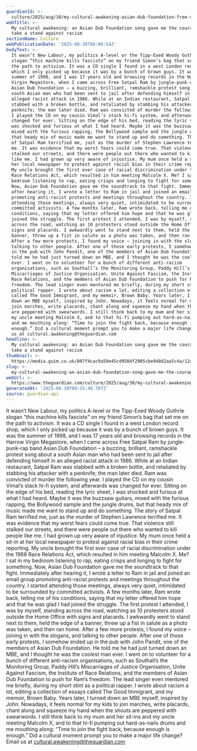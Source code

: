 ```yaml
---
guardianId: >-
  culture/2025/aug/30/my-cultural-awakening-asian-dub-foundation-free-satpal-ram-racism
webTitle: >-
  My cultural awakening: an Asian Dub Foundation song gave me the courage to
  take a stand against racism
sectionName: Culture
webPublicationDate: '2025-08-30T06:00:54Z'
bodyText: >-
  It wasn’t New Labour, my politics A-level or the Tipp-Exed Woody Guthrie
  slogan “this machine kills fascists” on my friend Simon’s bag that set me on
  the path to activism. It was a CD single I found in a west London record shop,
  which I only picked up because it was by a bunch of brown guys. It was the
  summer of 1998, and I was 17 years old and browsing records in the Harrow
  Virgin Megastore, when I came across Free Satpal Ram by jungle-punk-rap band
  Asian Dub Foundation – a buzzing, brilliant, ramshackle protest song about a
  south Asian man who had been sent to jail after defending himself in an
  alleged racist attack in 1986. While at an Indian restaurant, Satpal Ram was
  stabbed with a broken bottle, and retaliated by stabbing his attacker with a
  penknife; the man later died. Ram was convicted of murder the following year.
  I played the CD on my cousin Vimal’s stack hi-fi system, and afterwards was
  changed for ever. Sitting on the edge of his bed, reading the lyric sheet, I
  was shocked and furious at what I had heard. Maybe it was the buzzsaw guitars,
  mixed with the furious rapping, the Bollywood sample and the jungle drums, but
  that heady mix of music made me want to stand up and do something. The story
  of Satpal Ram terrified me, just as the murder of Stephen Lawrence terrified
  me. It was evidence that my worst fears could come true. That violence still
  stalked our streets, and there were people out there who wanted to kill people
  like me. I had grown up very aware of injustice. My mum once held a sit-in at
  her local newspaper to protest against racial bias in their crime reporting.
  My uncle brought the first ever case of racial discrimination under the 1968
  Race Relations Act, which resulted in him meeting Malcolm X. Me? I sat in my
  bedroom listening to rap, eating crisps and longing to fight for something.
  Now, Asian Dub Foundation gave me the soundtrack to that fight. Immediately
  after hearing it, I wrote a letter to Ram in jail and joined an email group
  promoting anti-racist protests and meetings throughout the country. I started
  attending those meetings, always very quiet, intimidated to be surrounded by
  committed activists. A few months later, Ram wrote back, telling me of his
  conditions, saying that my letter offered him hope and that he was glad I had
  joined the struggle. The first protest I attended, I was by myself, standing
  across the road, watching as 10 protesters stood outside the Home Office with
  signs and placards. I awkwardly went to stand next to them, held the edge of a
  banner, threw up a fist in salute as a photo was taken, and then ran home.
  After a few more protests, I found my voice – joining in with the slogans, and
  talking to other people. After one of those early protests, I somehow ended up
  in the pub with John Pandit, one of the members of Asian Dub Foundation. He
  told me he had just turned down an MBE, and I thought he was the coolest man
  ever. I went on to volunteer for a bunch of different anti-racism
  organisations, such as Southall’s the Monitoring Group, Paddy Hill’s
  Miscarriages of Justice Organisation, Unite Against Fascism, the Institute of
  Race Relations, and the members of Asian Dub Foundation to push for Ram’s
  freedom. The lead singer even mentored me briefly, during my short stint as a
  political rapper. I wrote about racism a lot, editing a collection of essays
  called The Good Immigrant, and my memoir, Brown Baby. Years later, I turned
  down an MBE myself, inspired by John. Nowadays, it feels normal for my kids to
  join marches, write placards, chant along and squeeze my hand when the shouts
  are peppered with swearwords. I still think back to my mum and her sit-ins and
  my uncle meeting Malcolm X, and to that hi-fi pumping out hard-as-nails drums
  and me mouthing along: “Time to join the fight back, because enough is
  enough.” Did a cultural moment prompt you to make a major life change? Email
  us at cultural.awakening@theguardian.com
headline: >-
  My cultural awakening: an Asian Dub Foundation song gave me the courage to
  take a stand against racism
thumbnail: >-
  https://media.guim.co.uk/807f4cac9a59e45cd9504f2905cbe948d2aa5c4a/124_78_5947_4758/500.jpg
slug: >-
  my-cultural-awakening-an-asian-dub-foundation-song-gave-me-the-courage-to-take-a-stand-against-racism
webUrl: >-
  https://www.theguardian.com/culture/2025/aug/30/my-cultural-awakening-asian-dub-foundation-free-satpal-ram-racism
generatedAt: '2025-08-30T09:55:40.707Z'
source: guardian-api
---
```

It wasn’t New Labour, my politics A-level or the Tipp-Exed Woody Guthrie slogan “this machine kills fascists” on my friend Simon’s bag that set me on the path to activism. It was a CD single I found in a west London record shop, which I only picked up because it was by a bunch of brown guys. It was the summer of 1998, and I was 17 years old and browsing records in the Harrow Virgin Megastore, when I came across Free Satpal Ram by jungle-punk-rap band Asian Dub Foundation – a buzzing, brilliant, ramshackle protest song about a south Asian man who had been sent to jail after defending himself in an alleged racist attack in 1986. While at an Indian restaurant, Satpal Ram was stabbed with a broken bottle, and retaliated by stabbing his attacker with a penknife; the man later died. Ram was convicted of murder the following year. I played the CD on my cousin Vimal’s stack hi-fi system, and afterwards was changed for ever. Sitting on the edge of his bed, reading the lyric sheet, I was shocked and furious at what I had heard. Maybe it was the buzzsaw guitars, mixed with the furious rapping, the Bollywood sample and the jungle drums, but that heady mix of music made me want to stand up and do something. The story of Satpal Ram terrified me, just as the murder of Stephen Lawrence terrified me. It was evidence that my worst fears could come true. That violence still stalked our streets, and there were people out there who wanted to kill people like me. I had grown up very aware of injustice. My mum once held a sit-in at her local newspaper to protest against racial bias in their crime reporting. My uncle brought the first ever case of racial discrimination under the 1968 Race Relations Act, which resulted in him meeting Malcolm X. Me? I sat in my bedroom listening to rap, eating crisps and longing to fight for something. Now, Asian Dub Foundation gave me the soundtrack to that fight. Immediately after hearing it, I wrote a letter to Ram in jail and joined an email group promoting anti-racist protests and meetings throughout the country. I started attending those meetings, always very quiet, intimidated to be surrounded by committed activists. A few months later, Ram wrote back, telling me of his conditions, saying that my letter offered him hope and that he was glad I had joined the struggle. The first protest I attended, I was by myself, standing across the road, watching as 10 protesters stood outside the Home Office with signs and placards. I awkwardly went to stand next to them, held the edge of a banner, threw up a fist in salute as a photo was taken, and then ran home. After a few more protests, I found my voice – joining in with the slogans, and talking to other people. After one of those early protests, I somehow ended up in the pub with John Pandit, one of the members of Asian Dub Foundation. He told me he had just turned down an MBE, and I thought he was the coolest man ever. I went on to volunteer for a bunch of different anti-racism organisations, such as Southall’s the Monitoring Group, Paddy Hill’s Miscarriages of Justice Organisation, Unite Against Fascism, the Institute of Race Relations, and the members of Asian Dub Foundation to push for Ram’s freedom. The lead singer even mentored me briefly, during my short stint as a political rapper. I wrote about racism a lot, editing a collection of essays called The Good Immigrant, and my memoir, Brown Baby. Years later, I turned down an MBE myself, inspired by John. Nowadays, it feels normal for my kids to join marches, write placards, chant along and squeeze my hand when the shouts are peppered with swearwords. I still think back to my mum and her sit-ins and my uncle meeting Malcolm X, and to that hi-fi pumping out hard-as-nails drums and me mouthing along: “Time to join the fight back, because enough is enough.” Did a cultural moment prompt you to make a major life change? Email us at cultural.awakening@theguardian.com
